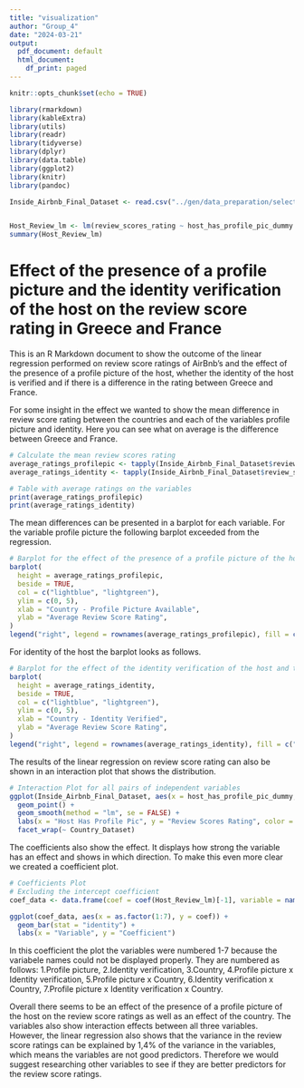 ```yaml
---
title: "visualization"
author: "Group_4"
date: "2024-03-21"
output:
  pdf_document: default
  html_document:
    df_print: paged
---
```


```r
knitr::opts_chunk$set(echo = TRUE)
```

```r
library(rmarkdown)
library(kableExtra)
library(utils)
library(readr)
library(tidyverse)
library(dplyr)
library(data.table)
library(ggplot2)
library(knitr)
library(pandoc)
```

```r
Inside_Airbnb_Final_Dataset <- read.csv("../gen/data_preparation/selected_dataset.csv")
```

```r
```

```r
Host_Review_lm <- lm(review_scores_rating ~ host_has_profile_pic_dummy * host_identity_verified_dummy * Country_Dataset, Inside_Airbnb_Final_Dataset)
summary(Host_Review_lm)
```

# Effect of the presence of a profile picture and the identity verification of the host on the review score rating in Greece and France

This is an R Markdown document to show the outcome of the linear regression performed on review score ratings of AirBnb's and the effect of the presence of a profile picture of the host, whether the identity of the host is verified and if there is a difference in the rating between Greece and France.

For some insight in the effect we wanted to show the mean difference in review score rating between the countries and each of the variables profile picture and identity. Here you can see what on average is the difference between Greece and France.

```r
# Calculate the mean review scores rating
average_ratings_profilepic <- tapply(Inside_Airbnb_Final_Dataset$review_scores_rating, list(Inside_Airbnb_Final_Dataset$Country_Dataset, Inside_Airbnb_Final_Dataset$host_has_profile_pic_dummy), mean, na.rm = TRUE)
average_ratings_identity <- tapply(Inside_Airbnb_Final_Dataset$review_scores_rating, list(Inside_Airbnb_Final_Dataset$Country_Dataset, Inside_Airbnb_Final_Dataset$host_identity_verified_dummy), mean, na.rm = TRUE)

# Table with average ratings on the variables
print(average_ratings_profilepic)
print(average_ratings_identity)
```

The mean differences can be presented in a barplot for each variable. For the variable profile picture the following barplot exceeded from the regression.

```r
# Barplot for the effect of the presence of a profile picture of the host and the country on review score ratings
barplot(
  height = average_ratings_profilepic,
  beside = TRUE,
  col = c("lightblue", "lightgreen"),
  ylim = c(0, 5),
  xlab = "Country - Profile Picture Available",
  ylab = "Average Review Score Rating",
)
legend("right", legend = rownames(average_ratings_profilepic), fill = c("lightblue", "lightgreen"))
```

For identity of the host the barplot looks as follows.

```r
# Barplot for the effect of the identity verification of the host and the country on the review score ratings
barplot(
  height = average_ratings_identity,
  beside = TRUE,
  col = c("lightblue", "lightgreen"),
  ylim = c(0, 5),  
  xlab = "Country - Identity Verified",
  ylab = "Average Review Score Rating",
)
legend("right", legend = rownames(average_ratings_identity), fill = c("lightblue", "lightgreen"))
```

The results of the linear regression on review score rating can also be shown in an interaction plot that shows the distribution.

```r
# Interaction Plot for all pairs of independent variables
ggplot(Inside_Airbnb_Final_Dataset, aes(x = host_has_profile_pic_dummy, y = review_scores_rating, color = host_identity_verified_dummy)) +
  geom_point() +
  geom_smooth(method = "lm", se = FALSE) +
  labs(x = "Host Has Profile Pic", y = "Review Scores Rating", color = "Host Identity Verified") +
  facet_wrap(~ Country_Dataset)
```

The coefficients also show the effect. It displays how strong the variable has an effect and shows in which direction. To make this even more clear we created a coefficient plot.

```r
# Coefficients Plot
# Excluding the intercept coefficient
coef_data <- data.frame(coef = coef(Host_Review_lm)[-1], variable = names(coef(Host_Review_lm))[-1])

ggplot(coef_data, aes(x = as.factor(1:7), y = coef)) +
  geom_bar(stat = "identity") +
  labs(x = "Variable", y = "Coefficient")
```

In this coefficient the plot the variables were numbered 1-7 because the variabele names could not be displayed properly. They are numbered as follows: 1.Profile picture, 2.Identity verification, 3.Country, 4.Profile picture x Identity verification, 5.Profile picture x Country, 6.Identity verification x Country, 7.Profile picture x Identity verification x Country.

Overall there seems to be an effect of the presence of a profile picture of the host on the review score ratings as well as an effect of the country. The variables also show interaction effects between all three variables. However, the linear regression also shows that the variance in the review score ratings can be explained by 1,4% of the variance in the variables, which means the variables are not good predictors. Therefore we would suggest researching other variables to see if they are better predictors for the review score ratings.
